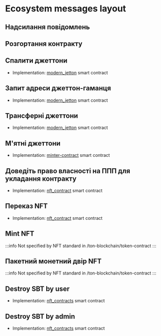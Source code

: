 

# Ecosystem messages layout

## Надсилання повідомлень

<div class="text--center">
  <ThemedImage
    alt="Diagram of message sending flow"
    sources={{
      light:
        "/img/docs/ecosystem-messages-layout/ecosystem_messages_layout_1.svg?raw=true",
      dark: "/img/docs/ecosystem-messages-layout/ecosystem_messages_layout_1_dark.svg?raw=true",
    }}
  />
</div>

## Розгортання контракту

<div class="text--center">
  <ThemedImage
    alt="Diagram of contract deployment process"
    sources={{
      light:
        "/img/docs/ecosystem-messages-layout/ecosystem_messages_layout_2.svg?raw=true",
      dark: "/img/docs/ecosystem-messages-layout/ecosystem_messages_layout_2_dark.svg?raw=true",
    }}
  />
</div>

## Спалити джеттони

- Implementation: [modern_jetton](https://github.com/EmelyanenkoK/modern_jetton/blob/master/contracts/op-codes.func) smart contract
  <div class="text--center">
    <ThemedImage
      alt="Diagram of jetton burning process"
      sources={{
        light:
          "/img/docs/ecosystem-messages-layout/ecosystem_messages_layout_3.svg?raw=true",
        dark: "/img/docs/ecosystem-messages-layout/ecosystem_messages_layout_3_dark.svg?raw=true",
      }}
    />
  </div>

## Запит адреси джеттон-гаманця

- Implementation: [modern_jetton](https://github.com/EmelyanenkoK/modern_jetton/blob/master/contracts/op-codes.func) smart contract
  <div class="text--center">
    <ThemedImage
      alt="Diagram of wallet address request flow"
      sources={{
        light:
          "/img/docs/ecosystem-messages-layout/ecosystem_messages_layout_4.svg?raw=true",
        dark: "/img/docs/ecosystem-messages-layout/ecosystem_messages_layout_4_dark.svg?raw=true",
      }}
    />
  </div>

## Трансферні джеттони

- Implementation: [modern_jetton](https://github.com/EmelyanenkoK/modern_jetton/blob/master/contracts/op-codes.func) smart contract
  <div class="text--center">
    <ThemedImage
      alt="Diagram of jetton transfer process"
      sources={{
        light:
          "/img/docs/ecosystem-messages-layout/ecosystem_messages_layout_5.svg?raw=true",
        dark: "/img/docs/ecosystem-messages-layout/ecosystem_messages_layout_5_dark.svg?raw=true",
      }}
    />
  </div>

## М'ятні джеттони

- Implementation: [minter-contract](https://github.com/ton-blockchain/minter-contract/blob/main/contracts/imports/op-codes.fc) smart contract
  <div class="text--center">
    <ThemedImage
      alt="Diagram of jetton minting process"
      sources={{
        light:
          "/img/docs/ecosystem-messages-layout/ecosystem_messages_layout_6.png?raw=true",
        dark: "/img/docs/ecosystem-messages-layout/ecosystem_messages_layout_6_dark.png?raw=true",
      }}
    />
  </div>

## Доведіть право власності на ППП для укладання контракту

- Implementation: [nft_contract](https://github.com/getgems-io/nft-contracts/blob/main/packages/contracts/sources/op-codes.fc) smart contract
  <div class="text--center">
    <ThemedImage
      alt="Diagram of SBT ownership verification"
      sources={{
        light:
          "/img/docs/ecosystem-messages-layout/ecosystem_messages_layout_7.svg?raw=true",
        dark: "/img/docs/ecosystem-messages-layout/ecosystem_messages_layout_7_dark.svg?raw=true",
      }}
    />
  </div>

## Переказ NFT

- Implementation: [nft_contract](https://github.com/getgems-io/nft-contracts/blob/main/packages/contracts/sources/op-codes.fc) smart contract
  <div class="text--center">
    <ThemedImage
      alt="Diagram of NFT transfer process"
      sources={{
        light:
          "/img/docs/ecosystem-messages-layout/ecosystem_messages_layout_8.svg?raw=true",
        dark: "/img/docs/ecosystem-messages-layout/ecosystem_messages_layout_8_dark.svg?raw=true",
      }}
    />
  </div>

## Mint NFT

:::info
Not specified by NFT standard in /ton-blockchain/token-contract
:::

<div class="text--center">
  <ThemedImage
    alt="Diagram of NFT minting process"
    sources={{
      light:
        "/img/docs/ecosystem-messages-layout/ecosystem_messages_layout_9.svg?raw=true",
      dark: "/img/docs/ecosystem-messages-layout/ecosystem_messages_layout_9_dark.svg?raw=true",
    }}
  />
</div>

## Пакетний монетний двір NFT

:::info
Not specified by NFT standard in /ton-blockchain/token-contract
:::

<div class="text--center">
  <ThemedImage
    alt="Diagram of batch NFT minting process"
    sources={{
      light:
        "/img/docs/ecosystem-messages-layout/ecosystem_messages_layout_10.svg?raw=true",
      dark: "/img/docs/ecosystem-messages-layout/ecosystem_messages_layout_10_dark.svg?raw=true",
    }}
  />
</div>

## Destroy SBT by user

- Implementation: [nft_contracts](https://github.com/getgems-io/nft-contracts/blob/main/packages/contracts/sources/op-codes.fc) smart contract
  <div class="text--center">
    <ThemedImage
      alt="Diagram of user-initiated SBT destruction"
      sources={{
        light:
          "/img/docs/ecosystem-messages-layout/ecosystem_messages_layout_11.svg?raw=true",
        dark: "/img/docs/ecosystem-messages-layout/ecosystem_messages_layout_11_dark.svg?raw=true",
      }}
    />
  </div>

## Destroy SBT by admin

- Implementation: [nft_contracts](https://github.com/getgems-io/nft-contracts/blob/main/packages/contracts/sources/op-codes.fc) smart contract
  <div class="text--center">
    <ThemedImage
      alt="Diagram of admin-initiated SBT destruction"
      sources={{
        light:
          "/img/docs/ecosystem-messages-layout/ecosystem_messages_layout_12.svg?raw=true",
        dark: "/img/docs/ecosystem-messages-layout/ecosystem_messages_layout_12_dark.svg?raw=true",
      }}
    />
  </div>

<Feedback />
